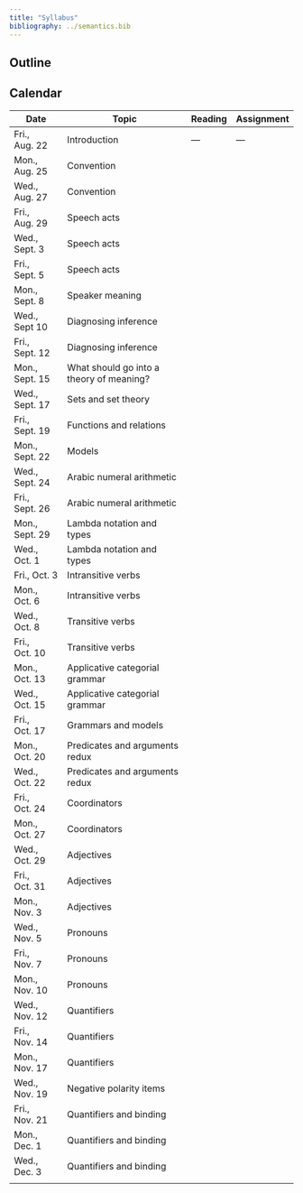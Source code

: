 ```yaml
---
title: "Syllabus"
bibliography: ../semantics.bib
---
```


## Outline

## Calendar

| Date           | Topic                                    | Reading | Assignment |
|----------------|------------------------------------------|---------|------------|
| Fri., Aug. 22  | Introduction                             | ---     | ---        |
| Mon., Aug. 25  | Convention                               |         |            |
| Wed., Aug. 27  | Convention                               |         |            |
| Fri., Aug. 29  | Speech acts                              |         |            |
| Wed., Sept. 3  | Speech acts                              |         |            |
| Fri., Sept. 5  | Speech acts                              |         |            |
| Mon., Sept. 8  | Speaker meaning                          |         |            |
| Wed., Sept 10  | Diagnosing inference                     |         |            |
| Fri., Sept. 12 | Diagnosing inference                     |         |            |
| Mon., Sept. 15 | What should go into a theory of meaning? |         |            |
| Wed., Sept. 17 | Sets and set theory                      |         |            |
| Fri., Sept. 19 | Functions and relations                  |         |            |
| Mon., Sept. 22 | Models                                   |         |            |
| Wed., Sept. 24 | Arabic numeral arithmetic                |         |            |
| Fri., Sept. 26 | Arabic numeral arithmetic                |         |            |
| Mon., Sept. 29 | Lambda notation and types                |         |            |
| Wed., Oct. 1   | Lambda notation and types                |         |            |
| Fri., Oct. 3   | Intransitive verbs                       |         |            |
| Mon., Oct. 6   | Intransitive verbs                       |         |            |
| Wed., Oct. 8   | Transitive verbs                         |         |            |
| Fri., Oct. 10  | Transitive verbs                         |         |            |
| Mon., Oct. 13  | Applicative categorial grammar           |         |            |
| Wed., Oct. 15  | Applicative categorial grammar           |         |            |
| Fri., Oct. 17  | Grammars and models                      |         |            |
| Mon., Oct. 20  | Predicates and arguments redux           |         |            |
| Wed., Oct. 22  | Predicates and arguments redux           |         |            |
| Fri., Oct. 24  | Coordinators                             |         |            |
| Mon., Oct. 27  | Coordinators                             |         |            |
| Wed., Oct. 29  | Adjectives                               |         |            |
| Fri., Oct. 31  | Adjectives                               |         |            |
| Mon., Nov. 3   | Adjectives                               |         |            |
| Wed., Nov. 5   | Pronouns                                 |         |            |
| Fri., Nov. 7   | Pronouns                                 |         |            |
| Mon., Nov. 10  | Pronouns                                 |         |            |
| Wed., Nov. 12  | Quantifiers                              |         |            |
| Fri., Nov. 14  | Quantifiers                              |         |            |
| Mon., Nov. 17  | Quantifiers                              |         |            |
| Wed., Nov. 19  | Negative polarity items                  |         |            |
| Fri., Nov. 21  | Quantifiers and binding                  |         |            |
| Mon., Dec. 1   | Quantifiers and binding                  |         |            |
| Wed., Dec. 3   | Quantifiers and binding                  |         |            |
|                |                                          |         |            |
